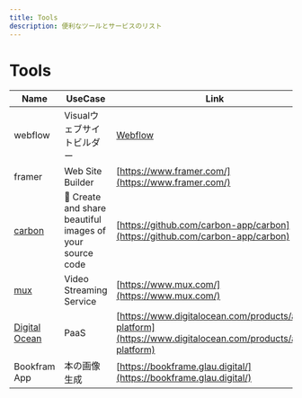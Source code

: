 ```yaml
---
title: Tools
description: 便利なツールとサービスのリスト
---
```


# Tools

| Name | UseCase | Link |
|------|---------|------|
| webflow | Visualウェブサイトビルダー | [Webflow](https://webflow.com/) |
| framer | Web Site Builder | [https://www.framer.com/](https://www.framer.com/) |
| [carbon](https://carbon.now.sh/) | 🎨 Create and share beautiful images of your source code | [https://github.com/carbon-app/carbon](https://github.com/carbon-app/carbon) |
| [mux](https://www.mux.com/) | Video Streaming Service | [https://www.mux.com/](https://www.mux.com/) |
| [Digital Ocean](https://www.digitalocean.com/products/app-platform) | PaaS | [https://www.digitalocean.com/products/app-platform](https://www.digitalocean.com/products/app-platform) |
| Bookfram App | 本の画像生成 | [https://bookframe.glau.digital/](https://bookframe.glau.digital/) |


